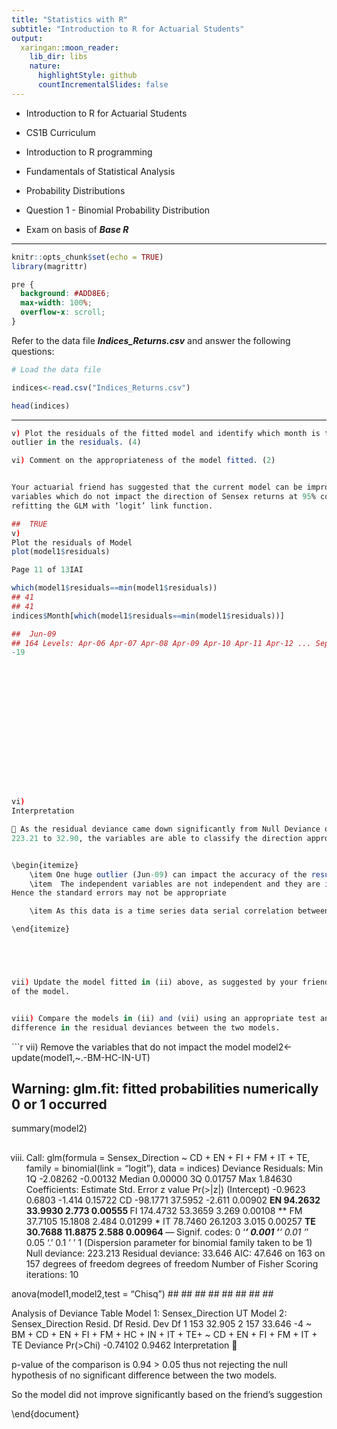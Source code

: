 ```yaml
---
title: "Statistics with R"
subtitle: "Introduction to R for Actuarial Students"
output:
  xaringan::moon_reader:
    lib_dir: libs
    nature:
      highlightStyle: github
      countIncrementalSlides: false
---
```


* Introduction to R for Actuarial Students

* CS1B Curriculum

* Introduction to R programming
* Fundamentals of Statistical Analysis
* Probability Distributions

* Question 1 - Binomial Probability Distribution
* Exam on basis of ***Base R***

---


```r
knitr::opts_chunk$set(echo = TRUE)
library(magrittr)
```

```css
pre {
  background: #ADD8E6;
  max-width: 100%;
  overflow-x: scroll;
}
```

Refer to the data file ***Indices_Returns.csv*** and answer the following questions:


```r
# Load the data file

indices<-read.csv("Indices_Returns.csv")
```

```r
head(indices)
```

---


```r
v) Plot the residuals of the fitted model and identify which month is the most significant
outlier in the residuals. (4)

vi) Comment on the appropriateness of the model fitted. (2)


Your actuarial friend has suggested that the current model can be improved by removing the
variables which do not impact the direction of Sensex returns at 95% confidence level and
refitting the GLM with ‘logit’ link function.

```


```r
##  TRUE
v)
Plot the residuals of Model
plot(model1$residuals)

Page 11 of 13IAI

which(model1$residuals==min(model1$residuals))
## 41
## 41
indices$Month[which(model1$residuals==min(model1$residuals))]

##  Jun-09
## 164 Levels: Apr-06 Apr-07 Apr-08 Apr-09 Apr-10 Apr-11 Apr-12 ... Sep
-19
















vi)
Interpretation

 As the residual deviance came down significantly from Null Deviance of
223.21 to 32.90, the variables are able to classify the direction appropriately


\begin{itemize}
    \item One huge outlier (Jun-09) can impact the accuracy of the result (Removing this may reduce the residual deviance further)
    \item  The independent variables are not independent and they are interdependent (Correlations are very high among the sectors). 
Hence the standard errors may not be appropriate

    \item As this data is a time series data serial correlation between the observations need to be considered and the model may have to be fitted after removing serial correlation.

\end{itemize}






```


```r

vii) Update the model fitted in (ii) above, as suggested by your friend and display the summary
of the model.


viii) Compare the models in (ii) and (vii) using an appropriate test and comment on the
difference in the residual deviances between the two models.
```


```r

vii)
Remove the variables that do not impact the model
model2<-update(model1,~.-BM-HC-IN-UT)

## Warning: glm.fit: fitted probabilities numerically 0 or 1 occurred
summary(model2)




##
##
##
##
##
##
##
##
viii)
Call:
glm(formula = Sensex_Direction ~ CD + EN + FI + FM + IT + TE,
family = binomial(link = "logit"), data = indices)
Deviance Residuals:
Min
1Q
-2.08262 -0.00132
Median
0.00000
3Q
0.01757
Max
1.84630
Coefficients:
Estimate Std. Error z value Pr(>|z|)
(Intercept) -0.9623
0.6803 -1.414 0.15722
CD
-98.1771
37.5952 -2.611 0.00902 **
EN
94.2632
33.9930
2.773 0.00555 **
FI
174.4732
53.3659
3.269 0.00108 **
FM
37.7105
15.1808
2.484 0.01299 *
IT
78.7460
26.1203
3.015 0.00257 **
TE
30.7688
11.8875
2.588 0.00964 **
---
Signif. codes: 0 '***' 0.001 '**' 0.01 '*' 0.05 '.' 0.1 ' ' 1
(Dispersion parameter for binomial family taken to be 1)
Null deviance: 223.213
Residual deviance: 33.646
AIC: 47.646
on 163
on 157
degrees of freedom
degrees of freedom
Number of Fisher Scoring iterations: 10

anova(model1,model2,test = "Chisq")
##
##
##
##
##
##
##
##

Analysis of Deviance Table
Model 1: Sensex_Direction
UT
Model 2: Sensex_Direction
Resid. Df Resid. Dev Df
1
153
32.905
2
157
33.646 -4
~ BM + CD + EN + FI + FM + HC + IN + IT + TE+
~ CD + EN + FI + FM + IT + TE
Deviance Pr(>Chi)
-0.74102
0.9462
Interpretation








p-value of the comparison is 0.94 > 0.05 thus not rejecting the null hypothesis of no significant difference between the two models. 

So the model did not improve significantly based on the friend's suggestion

\end{document}

